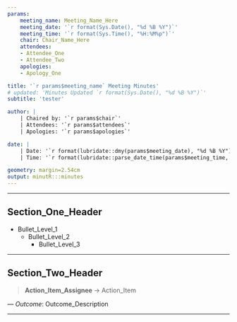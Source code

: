 ---
params:
    meeting_name: Meeting_Name_Here
    meeting_date: '`r format(Sys.Date(), "%d %B %Y")`'
    meeting_time: '`r format(Sys.Time(), "%H:%M%p")`'
    chair: Chair_Name_Here
    attendees:
    - Attendee_One
    - Attendee_Two
    apologies:
	- Apology_One

title: '`r params$meeting_name` Meeting Minutes'
# updated: 'Minutes Updated `r format(Sys.Date(), "%d %B %Y")`'
subtitle: 'tester'

author: |
	| Chaired by: '`r params$chair`'
	| Attendees: '`r params$attendees`'
	| Apologies: '`r params$apologies`'

date: |
	| Date: '`r format(lubridate::dmy(params$meeting_date), "%d %B %Y")`'
	| Time: '`r format(lubridate::parse_date_time(params$meeting_time, "HM"), "%H:%M%p")`'

geometry: margin=2.54cm
output: minutR:::minutes
---

***
## Section_One_Header
* Bullet_Level_1
    + Bullet_Level_2
        - Bullet_Level_3

***

## Section_Two_Header

>**Action_Item_Assignee** -> Action_Item

--- *Outcome*: Outcome_Description

***

